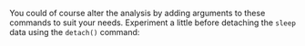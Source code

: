 You could of course alter the analysis by adding arguments to these
commands to suit your needs. Experiment a little before detaching the
`sleep` data using the `detach()` command: 

